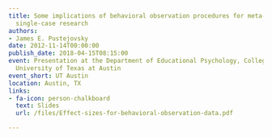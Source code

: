 ```yaml
---
title: Some implications of behavioral observation procedures for meta-analysis of
  single-case research
authors:
- James E. Pustejovsky
date: 2012-11-14T00:00:00
publish_date: 2018-04-15T08:15:00
event: Presentation at the Department of Educational Psychology, College of Education,
  University of Texas at Austin
event_short: UT Austin
location: Austin, TX
links:
- fa-icon: person-chalkboard
  text: Slides
  url: /files/Effect-sizes-for-behavioral-observation-data.pdf

---
```




